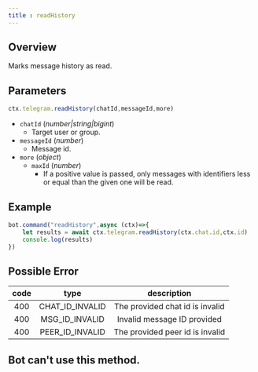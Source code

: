 ```yaml
---
title : readHistory 
--- 
```

## Overview 
Marks message history as read.
## Parameters 
```ts 
ctx.telegram.readHistory(chatId,messageId,more)
```
- `chatId` (_number|string|bigint_) 
    - Target user or group.
- `messageId` (_number_) 
    - Message id.
- `more` (_object_)
    - `maxId` (_number_) 
        - If a positive value is passed, only messages with identifiers less or equal than the given one will be read. 
## Example 
```ts headlight=2
bot.command("readHistory",async (ctx)=>{
    let results = await ctx.telegram.readHistory(ctx.chat.id,ctx.id) 
    console.log(results) 
})
```
## Possible Error 
| code | type | description | 
| :---: | :---: | :------:| 
| 400 | CHAT_ID_INVALID | The provided chat id is invalid | 
| 400 | MSG_ID_INVALID | Invalid message ID provided | 
| 400 | PEER_ID_INVALID | The provided peer id is invalid | 

## Bot can't use this method.